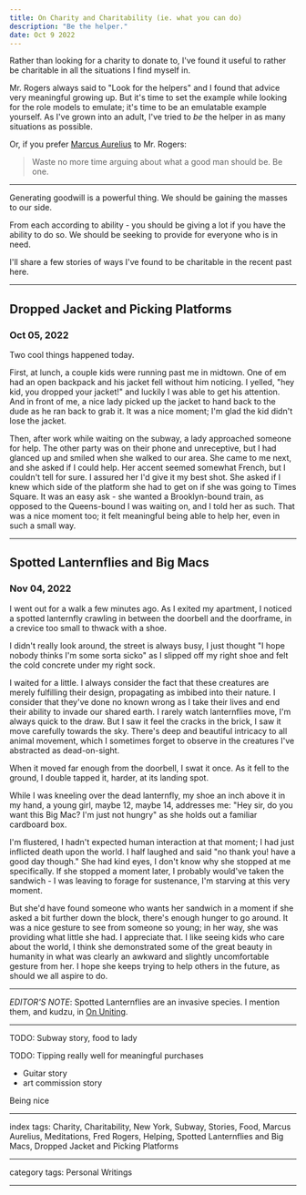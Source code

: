 ```yaml
---
title: On Charity and Charitability (ie. what you can do)
description: "Be the helper."
date: Oct 9 2022
---
```


Rather than looking for a charity to donate to, I've found it useful to rather be charitable in all the situations I find myself in.

Mr. Rogers always said to "Look for the helpers" and I found that advice very meaningful growing up. But it's time to set the example while looking for the role models to emulate; it's time to be an emulatable example yourself. As I've grown into an adult, I've tried to _be_ the helper in as many situations as possible.

Or, if you prefer [Marcus Aurelius](/posts/on-meditations) to Mr. Rogers:

> Waste no more time arguing about what a good man should be. Be one.

---

Generating goodwill is a powerful thing. We should be gaining the masses to our side.

From each according to ability - you should be giving a lot if you have the ability to do so. We should be seeking to provide for everyone who is in need.

I'll share a few stories of ways I've found to be charitable in the recent past here.

---

## Dropped Jacket and Picking Platforms
### Oct 05, 2022

Two cool things happened today.

First, at lunch, a couple kids were running past me in midtown. One of em had an open backpack and his jacket fell without him noticing. I yelled, "hey kid, you dropped your jacket!" and luckily I was able to get his attention. And in front of me, a nice lady picked up the jacket to hand back to the dude as he ran back to grab it. It was a nice moment; I'm glad the kid didn't lose the jacket.

Then, after work while waiting on the subway, a lady approached someone for help. The other party was on their phone and unreceptive, but I had glanced up and smiled when she walked to our area. She came to me next, and she asked if I could help. Her accent seemed somewhat French, but I couldn't tell for sure. I assured her I'd give it my best shot. She asked if I knew which side of the platform she had to get on if she was going to Times Square. It was an easy ask - she wanted a Brooklyn-bound train, as opposed to the Queens-bound I was waiting on, and I told her as such. That was a nice moment too; it felt meaningful being able to help her, even in such a small way.

---

## Spotted Lanternflies and Big Macs
### Nov 04, 2022

I went out for a walk a few minutes ago. As I exited my apartment, I noticed a spotted lanternfly crawling in between the doorbell and the doorframe, in a crevice too small to thwack with a shoe.

I didn't really look around, the street is always busy, I just thought "I hope nobody thinks I'm some sorta sicko" as I slipped off my right shoe and felt the cold concrete under my right sock.

I waited for a little. I always consider the fact that these creatures are merely fulfilling their design, propagating as imbibed into their nature. I consider that they've done no known wrong as I take their lives and end their ability to invade our shared earth. I rarely watch lanternflies move, I'm always quick to the draw. But I saw it feel the cracks in the brick, I saw it move carefully towards the sky. There's deep and beautiful intricacy to all animal movement, which I sometimes forget to observe in the creatures I've abstracted as dead-on-sight.

When it moved far enough from the doorbell, I swat it once. As it fell to the ground, I double tapped it, harder, at its landing spot.

While I was kneeling over the dead lanternfly, my shoe an inch above it in my hand, a young girl, maybe 12, maybe 14, addresses me: "Hey sir, do you want this Big Mac? I'm just not hungry" as she holds out a familiar cardboard box.

I'm flustered, I hadn't expected human interaction at that moment; I had just inflicted death upon the world. I half laughed and said "no thank you! have a good day though." She had kind eyes, I don't know why she stopped at me specifically. If she stopped a moment later, I probably would've taken the sandwich - I was leaving to forage for sustenance, I'm starving at this very moment.

But she'd have found someone who wants her sandwich in a moment if she asked a bit further down the block, there's enough hunger to go around. It was a nice gesture to see from someone so young; in her way, she was providing what little she had. I appreciate that. I like seeing kids who care about the world, I think she demonstrated some of the great beauty in humanity in what was clearly an awkward and slightly uncomfortable gesture from her. I hope she keeps trying to help others in the future, as should we all aspire to do.

---

*EDITOR'S NOTE*: Spotted Lanternflies are an invasive species. I mention them, and kudzu, in [On Uniting](/posts/on-uniting).

---

TODO: Subway story, food to lady

TODO: Tipping really well for meaningful purchases
- Guitar story
- art commission story

Being nice

---

index tags: Charity, Charitability, New York, Subway, Stories, Food, Marcus Aurelius, Meditations, Fred Rogers, Helping, Spotted Lanternflies and Big Macs, Dropped Jacket and Picking Platforms

---

category tags: Personal Writings

---
